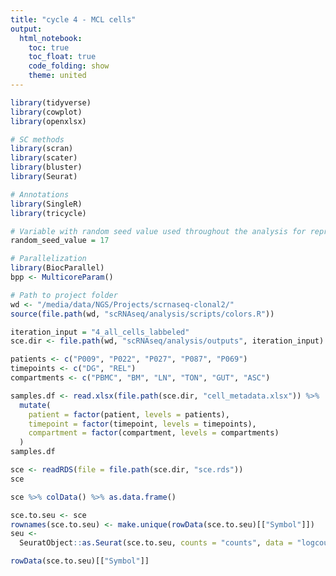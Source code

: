 ```yaml
---
title: "cycle 4 - MCL cells"
output: 
  html_notebook:
    toc: true
    toc_float: true
    code_folding: show
    theme: united
---
```


```r
library(tidyverse)
library(cowplot)
library(openxlsx)

# SC methods
library(scran)
library(scater)
library(bluster)
library(Seurat)

# Annotations
library(SingleR)
library(tricycle)

# Variable with random seed value used throughout the analysis for reproducibility
random_seed_value = 17

# Parallelization
library(BiocParallel)
bpp <- MulticoreParam()

# Path to project folder
wd <- "/media/data/NGS/Projects/scrnaseq-clonal2/"
source(file.path(wd, "scRNAseq/analysis/scripts/colors.R"))

iteration_input = "4_all_cells_labbeled"
sce.dir <- file.path(wd, "scRNAseq/analysis/outputs", iteration_input)
```

```r
patients <- c("P009", "P022", "P027", "P087", "P069")
timepoints <- c("DG", "REL")
compartments <- c("PBMC", "BM", "LN", "TON", "GUT", "ASC")

samples.df <- read.xlsx(file.path(sce.dir, "cell_metadata.xlsx")) %>% 
  mutate(
    patient = factor(patient, levels = patients),
    timepoint = factor(timepoint, levels = timepoints),
    compartment = factor(compartment, levels = compartments)
  )
samples.df
```

```r
sce <- readRDS(file = file.path(sce.dir, "sce.rds"))
sce
```

```r
sce %>% colData() %>% as.data.frame()
```

```r
sce.to.seu <- sce
rownames(sce.to.seu) <- make.unique(rowData(sce.to.seu)[["Symbol"]])
seu <-
  SeuratObject::as.Seurat(sce.to.seu, counts = "counts", data = "logcounts")

rowData(sce.to.seu)[["Symbol"]]

```

